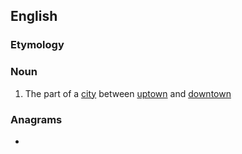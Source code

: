 ==English==
{{wikipedia}}

===Etymology===
{{prefix|lang=en|mid|town}}

===Noun===
{{en-noun|-}}

# {{lb|en|US}} The part of a [[city]] between [[uptown]] and [[downtown]]

===Anagrams===
* {{anagrams|en|twindom}}